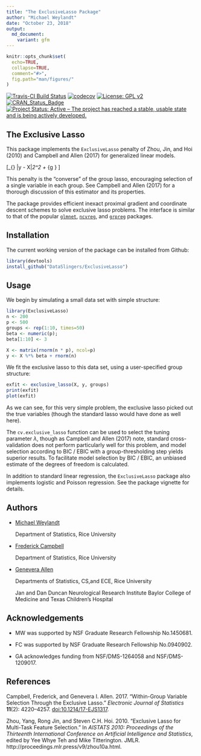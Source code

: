 ```yaml
---
title: "The ExclusiveLasso Package"
author: "Michael Weylandt"
date: "October 23, 2018"
output:
  md_document:
    variant: gfm
---
```


<!--  -*- coding: utf-8 -*- -->
<!-- README.md is generated from README.Rmd. Do not edit this file directly -->

```r
knitr::opts_chunk$set(
  echo=TRUE,
  collapse=TRUE,
  comment="#>", 
  fig.path="man/figures/"
)
```

[![Travis-CI Build Status](https://api.travis-ci.com/DataSlingers/ExclusiveLasso.svg?branch=develop)](https://travis-ci.com/DataSlingers/ExclusiveLasso) [![codecov](https://codecov.io/gh/DataSlingers/ExclusiveLasso/branch/develop/graph/badge.svg)](https://codecov.io/gh/DataSlingers/ExclusiveLasso) [![License: GPL v2](https://img.shields.io/badge/License-GPL%20v2-blue.svg)](https://www.gnu.org/licenses/old-licenses/gpl-2.0.en.html) [![CRAN_Status_Badge](http://www.r-pkg.org/badges/version/ExclusiveLasso)](https://cran.r-project.org/package=ExclusiveLasso) [![Project Status: Active – The project has reached a stable, usable state and is being actively developed.](https://www.repostatus.org/badges/latest/active.svg)](https://www.repostatus.org/#active)

## The Exclusive Lasso

This package implements the `ExclusiveLasso` penalty of Zhou, Jin, and Hoi (2010)
and Campbell and Allen (2017) for generalized linear models.

\[\text{arg min}_{\beta} \frac{1}{2n} \|y - X\beta\|_2^2 + \lambda \sum_{g \in \mathcal{G}} \frac{\|\beta_g\|_1^2}{2}\]

This penalty is the "converse" of the group lasso, encouraging selection of a single
variable in each group. See Campbell and Allen (2017) for a thorough discussion of
this estimator and its properties.

The package provides efficient inexact proximal gradient and coordinate descent
schemes to solve exclusive lasso problems. The interface is similar to that of
the popular [`glmnet`](https://cran.r-project.org/web/packages/glmnet/index.html),
[`ncvreg`](http://pbreheny.github.io/ncvreg/), and [`grpreg`](http://pbreheny.github.io/ncvreg/) packages.

## Installation

The current working version of the package can be installed from Github:

```r
library(devtools)
install_github("DataSlingers/ExclusiveLasso")
```

## Usage

We begin by simulating a small data set with simple structure:

```r
library(ExclusiveLasso)
n <- 200
p <- 500
groups <- rep(1:10, times=50)
beta <- numeric(p);
beta[1:10] <- 3

X <- matrix(rnorm(n * p), ncol=p)
y <- X %*% beta + rnorm(n)
```

We fit the exclusive lasso to this data set, using a user-specified group structure:

```r
exfit <- exclusive_lasso(X, y, groups)
print(exfit)
plot(exfit)
```

As we can see, for this very simple problem, the exclusive lasso picked out the 
true variables (though the standard lasso would have done as well here).

The `cv.exclusive_lasso` function can be used to select the tuning parameter $\lambda$,
though as Campbell and Allen (2017) note, standard cross-validation does not perform
particularly well for this problem, and model selection according to BIC / EBIC
with a group-thresholding step yields superior results. To facilitate model selection
by BIC / EBIC, an unbiased estimate of the degrees of freedom is calculated.

In addition to standard linear regression, the `ExclusiveLasso` package also implements
logistic and Poisson regression. See the package vignette for details.

## Authors

* [Michael Weylandt](http://github.com/michaelweylandt)

    Department of Statistics, Rice University

* [Frederick Campbell](http://fc10.web.rice.edu/index.html)

    Department of Statistics, Rice University

* [Genevera Allen](http://www.stat.rice.edu/~gallen)

    Departments of Statistics, CS,and ECE, Rice University

    Jan and Dan Duncan Neurological Research Institute
    Baylor College of Medicine and Texas Children's Hospital

## Acknowledgements

* MW was supported by NSF Graduate Research Fellowship No.1450681.

* FC was supported by NSF Graduate Research Fellowship No.0940902.

* GA acknowledges funding from NSF/DMS-1264058 and NSF/DMS-1209017.

## References

Campbell, Frederick, and Genevera I. Allen. 2017. "Within-Group Variable Selection 
Through the Exclusive Lasso." *Electronic Journal of Statistics* **11**(2): 4220–4257. 
[doi:10.1214/17-EJS1317](http://dx.doi.org/10.1214/17-EJS1317).

Zhou, Yang, Rong Jin, and Steven C.H. Hoi. 2010. "Exclusive Lasso for Multi-Task
Feature Selection." In *AISTATS 2010: Proceedings of the Thirteenth International
Conference on Artificial Intelligence and Statistics*, edited by Yee Whye Teh and
Mike Titterington. JMLR. http://proceedings.mlr.press/v9/zhou10a.html.
